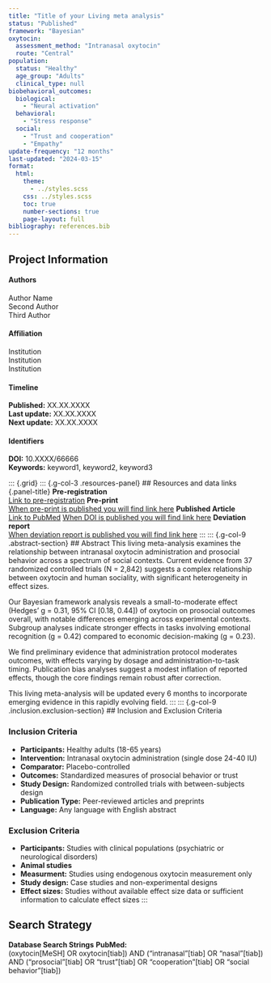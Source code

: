 ```yaml
---
title: "Title of your Living meta analysis" 
status: "Published"
framework: "Bayesian"
oxytocin:
  assessment_method: "Intranasal oxytocin"
  route: "Central"
population:
  status: "Healthy"
  age_group: "Adults"
  clinical_type: null
biobehavioral_outcomes:
  biological:
    - "Neural activation"
  behavioral:
    - "Stress response"
  social:
    - "Trust and cooperation"
    - "Empathy"
update-frequency: "12 months"
last-updated: "2024-03-15"
format:
  html:
    theme: 
      - ../styles.scss
    css: ../styles.scss
    toc: true
    number-sections: true
    page-layout: full
bibliography: references.bib
---
```

::: {.callout-note .meta-info-container}
## Project Information
::: {.meta-grid}
::: {.meta-column}
#### Authors
Author Name  
Second Author  
Third Author
:::
::: {.meta-column}
#### Affiliation
Institution  
Institution  
Institution
:::
::: {.meta-column}
#### Timeline
**Published:** XX.XX.XXXX  
**Last update:** XX.XX.XXXX  
**Next update:** XX.XX.XXXX
:::
::: {.meta-column}
#### Identifiers
**DOI:** 10.XXXX/66666  
**Keywords:** keyword1, keyword2, keyword3
:::
:::
:::
::: {.grid}
::: {.g-col-3 .resources-panel}
## Resources and data links {.panel-title}
**Pre-registration**  
[Link to pre-registration](https://www.cos.io/initiatives/prereg)
**Pre-print**  
[When pre-print is published you will find link here]({{< meta dois.preprint >}})
**Published Article**  
[Link to PubMed](https://www.ncbi.nlm.nih.gov/)
[When DOI is published you will find link here]({{< meta dois.publication >}})
**Deviation report**  
[When deviation report is published you will find link here](#) 
:::
::: {.g-col-9 .abstract-section}
## Abstract
This living meta-analysis examines the relationship between intranasal oxytocin administration and prosocial behavior across a spectrum of social contexts. Current evidence from 37 randomized controlled trials (N = 2,842) suggests a complex relationship between oxytocin and human sociality, with significant heterogeneity in effect sizes.

Our Bayesian framework analysis reveals a small-to-moderate effect (Hedges' g = 0.31, 95% CI [0.18, 0.44]) of oxytocin on prosocial outcomes overall, with notable differences emerging across experimental contexts. Subgroup analyses indicate stronger effects in tasks involving emotional recognition (g = 0.42) compared to economic decision-making (g = 0.23).

We find preliminary evidence that administration protocol moderates outcomes, with effects varying by dosage and administration-to-task timing. Publication bias analyses suggest a modest inflation of reported effects, though the core findings remain robust after correction.

This living meta-analysis will be updated every 6 months to incorporate emerging evidence in this rapidly evolving field.
:::
::: {.g-col-9 .inclusion.exclusion-section}
## Inclusion and Exclusion Criteria

### Inclusion Criteria
- **Participants:** Healthy adults (18-65 years)
- **Intervention:** Intranasal oxytocin administration (single dose 24-40 IU)
- **Comparator:** Placebo-controlled 
- **Outcomes:** Standardized measures of prosocial behavior or trust
- **Study Design:** Randomized controlled trials with between-subjects design
- **Publication Type:** Peer-reviewed articles and preprints
- **Language:** Any language with English abstract

### Exclusion Criteria
- **Participants:** Studies with clinical populations (psychiatric or neurological disorders)
- **Animal studies**
- **Measurment:** Studies using endogenous oxytocin measurement only
- **Study design:** Case studies and non-experimental designs
- **Effect sizes:** Studies without available effect size data or sufficient information to calculate effect sizes
:::

::: {.g-col-3 .search-string-box}
## Search Strategy {.panel-title}
**Database Search Strings**
**PubMed:**  
(oxytocin[MeSH] OR oxytocin[tiab]) AND ("intranasal"[tiab] OR "nasal"[tiab]) AND ("prosocial"[tiab] OR "trust"[tiab] OR "cooperation"[tiab] OR "social behavior"[tiab])
:::